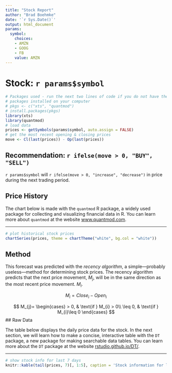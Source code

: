 ```yaml
---
title: "Stock Report"
author: "Brad Boehmke"
date: '`r Sys.Date()`'
output: html_document
params:
  symbol:
    choices:
    - AMZN
    - GOOG
    - FB
    value: AMZN
---
```


# Stock: `r params$symbol`

```r
# Packages used - run the next two lines of code if you do not have these
# packages installed on your computer
# pkgs <- c("xts", "quantmod")
# install.packages(pkgs)
library(xts)
library(quantmod)
# load data
prices <- getSymbols(params$symbol, auto.assign = FALSE)
# get the most recent opening & closing prices
move <- Cl(last(prices)) - Op(last(prices))
```


## Recommendation: `r ifelse(move > 0, "BUY", "SELL")`

`r params$symbol` will `r ifelse(move > 0, "increase", "decrease")` in price during the next trading period. 


## Price History

The chart below is made with the `quantmod` R package, a widely used package for collecting and visualizing financial data in R. You can learn more about `quantmod` at the website [www.quantmod.com](rstudio.github.io/DT/).  

***

```r
# plot historical stock prices
chartSeries(prices, theme = chartTheme("white", bg.col = "white"))
```


## Method

This forecast was predicted with the *recency algorithm*, a simple---probably useless---method for determining stock prices. The recency algorithm predicts that the next price movement, $M_{j}$, will be in the same direction as the most recent price movement. $M_{i}$.

$$M_{i}= Close_{i} - Open_{i}$$

$$
    M_{j}= 
        \begin{cases}
                > 0,  & \text{if } M_{i} > 0\\
                \leq 0, & \text{if } M_{i}\leq 0
        \end{cases}
$$
## Raw Data

The table below displays the daily price data for the stock. In the next section, we will learn how to make a concise, interactive table with the `DT` package, a new package for making searchable data tables. You can learn more about the `DT` package at the website [rstudio.github.io/DT/](rstudio.github.io/DT/).  

***

```r
# show stock info for last 7 days
knitr::kable(tail(prices, 7)[, 1:5], caption = 'Stock information for last 7 business days')
```

